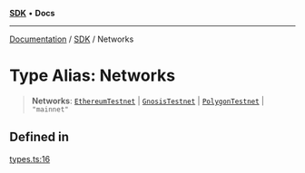 [**SDK**](../index.mdx) • **Docs**

***

[Documentation](../../index.mdx) / [SDK](../README.mdx) / Networks

# Type Alias: Networks

> **Networks**: [`EthereumTestnet`](EthereumTestnet.mdx) \| [`GnosisTestnet`](GnosisTestnet.mdx) \| [`PolygonTestnet`](PolygonTestnet.mdx) \| `"mainnet"`

## Defined in

[types.ts:16](https://github.com/monerium/js-monorepo/blob/1f07b3662d18c631941e215c70068d205e95c304/packages/sdk/src/types.ts#L16)

